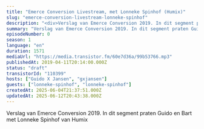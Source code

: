 ```yaml
---
title: "Emerce Conversion Livestream, met Lonneke Spinhof (Humix)"
slug: "emerce-conversion-livestream-lonneke-spinhof"
description: "<div>Verslag van Emerce Conversion 2019. In dit segment praten Guido en Bart met Lonneke Spinhof van Humix</div>"
summary: "Verslag van Emerce Conversion 2019. In dit segment praten Guido en Bart met Lonneke Spinhof van Humix"
episodeNumber: 0
season: 1
language: "en"
duration: 1571
mediaUrl: "https://media.transistor.fm/60e7d36a/99b53766.mp3"
publishedAt: 2019-04-11T20:14:00.000Z
status: "draft"
transistorId: "110399"
hosts: ["Guido X Jansen", "gxjansen"]
guests: ["lonneke-spinhof", "lonneke-spinhof"]
createdAt: 2025-06-04T21:37:51.000Z
updatedAt: 2025-06-12T20:43:38.000Z
---
```


Verslag van Emerce Conversion 2019. In dit segment praten Guido en Bart met Lonneke Spinhof van Humix
